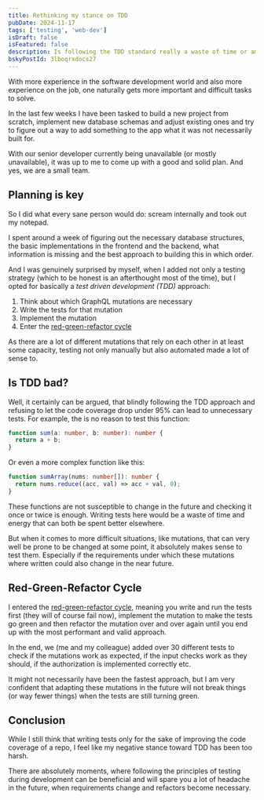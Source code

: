 ```yaml
---
title: Rethinking my stance on TDD
pubDate: 2024-11-17
tags: ['testing', 'web-dev']
isDraft: false
isFeatured: false
description: Is following the TDD standard really a waste of time or am I just wrong?
bskyPostId: 3lboqrxdocs27
---
```


With more experience in the software development world and also more experience on the job, one naturally gets more important and difficult tasks to solve.

In the last few weeks I have been tasked to build a new project from scratch, implement new database schemas and adjust existing ones and try to figure out a way to add something to the app what it was not necessarily built for.

With our senior developer currently being unavailable (or mostly unavailable), it was up to me to come up with a good and solid plan. And yes, we are a small team.

## Planning is key

So I did what every sane person would do: scream internally and took out my notepad.

I spent around a week of figuring out the necessary database structures, the basic implementations in the frontend and the backend, what information is missing and the best approach to building this in which order.

And I was genuinely surprised by myself, when I added not only a testing strategy (which to be honest is an afterthought most of the time), but I opted for basically a *test driven development (TDD)* approach:

1. Think about which GraphQL mutations are necessary
2. Write the tests for that mutation
3. Implement the mutation
4. Enter the [red-green-refactor cycle](#red-green-refactor-cycle)

As there are a lot of different mutations that rely on each other in at least some capacity, testing not only manually but also automated made a lot of sense to.

## Is TDD bad?

Well, it certainly can be argued, that blindly following the TDD approach and refusing to let the code coverage drop under 95% can lead to unnecessary tests. For example, the is no reason to test this function:

```ts
function sum(a: number, b: number): number {
  return a + b;
}
```

Or even a more complex function like this:

```ts
function sumArray(nums: number[]): number {
  return nums.reduce((acc, val) => acc + val, 0);
}
```

These functions are not susceptible to change in the future and checking it once or twice is enough. Writing tests here would be a waste of time and energy that can both be spent better elsewhere.

But when it comes to more difficult situations, like mutations, that can very well be prone to be changed at some point, it absolutely makes sense to test them. Especially if the requirements under which these mutations where written could also change in the near future.

## Red-Green-Refactor Cycle

I entered the [red-green-refactor cycle](https://www.codecademy.com/article/tdd-red-green-refactor), meaning you write and run the tests first (they will of course fail now), implement the mutation to make the tests go green and then refactor the mutation over and over again until you end up with the most performant and valid approach.

In the end, we (me and my colleague) added over 30 different tests to check if the mutations work as expected, if the input checks work as they should, if the authorization is implemented correctly etc.

It might not necessarily have been the fastest approach, but I am very confident that adapting these mutations in the future will not break things (or way fewer things) when the tests are still turning green.

## Conclusion

While I still think that writing tests only for the sake of improving the code coverage of a repo, I feel like my negative stance toward TDD has been too harsh.

There are absolutely moments, where following the principles of testing during development can be beneficial and will spare you a lot of headache in the future, when requirements change and refactors become necessary.
